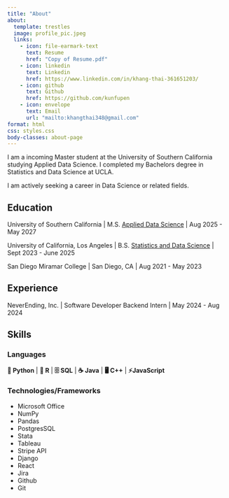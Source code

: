 ```yaml
---
title: "About"
about:
  template: trestles
  image: profile_pic.jpeg
  links:
    - icon: file-earmark-text
      text: Resume
      href: "Copy of Resume.pdf"
    - icon: linkedin
      text: Linkedin
      href: https://www.linkedin.com/in/khang-thai-361651203/
    - icon: github
      text: Github
      href: https://github.com/kunfupen
    - icon: envelope
      text: Email
      url: "mailto:khangthai348@gmail.com"
format: html
css: styles.css
body-classes: about-page
---
```


I am a incoming Master student at the University of Southern California studying Applied Data Science. I completed my Bachelors degree in Statistics and Data Science at UCLA.

I am actively seeking a career in Data Science or related fields.

## Education

University of Southern California \| M.S. [[Applied Data Science](https://datascience.usc.edu/academics/master-of-science-in-applied-data-science/)]{.blue-text} \| Aug 2025 - May 2027

University of California, Los Angeles \| B.S. [[Statistics and Data Science](https://statistics.ucla.edu/index.php/academics/undergraduate/statistics-major-worksheets/)]{.blue-text} \| Sept 2023 - June 2025

San Diego Miramar College \| San Diego, CA \| Aug 2021 - May 2023

## Experience

NeverEnding, Inc. \| Software Developer Backend Intern \| May 2024 - Aug 2024

## Skills

### **Languages**

**🐍 Python** \| **🔵 R** \| **🗄 SQL** \| **☕ Java** \| **🖥️ C++** \| **⚡JavaScript**

### **Technologies/Frameworks**

-   Microsoft Office
-   NumPy
-   Pandas
-   PostgresSQL
-   Stata
-   Tableau
-   Stripe API
-   Django
-   React
-   Jira
-   Github
-   Git
